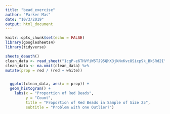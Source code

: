 ```yaml
---
title: "bead_exercise"
author: "Parker Mas"
date: "10/3/2019"
output: html_document
---
```


```r
knitr::opts_chunk$set(echo = FALSE)
library(googlesheets4)
library(tidyverse)
```

```r
sheets_deauth()
clean_data <- read_sheet("1cgP-e6THVfiW5TJ95QhX3jkNxKvc8Sicp9k_BkSRd2I")
clean_data <- na.omit(clean_data) %>%
mutate(prop = red / (red + white))


  ggplot(clean_data, aes(x = prop)) +
  geom_histogram() +
    labs(x = "Proportion of Red Beads",
         y = "Count",
         title = "Proportion of Red Beads in Sample of Size 25",
         subtitle = "Problem with one Outlier?")

```

